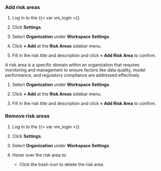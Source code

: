 ### Add risk areas

:::: {.content-visible unless-format="revealjs"}
1. Log in to the {{< var vm_login >}}.

1. Click **Settings**. 

1. Select **Organization** under **Workspace Settings**.

1. Click **+ Add** at the **Risk Areas** sidebar menu.

1. Fill in the risk title and description and click **+ Add Risk Area** to confirm.
::::

:::: {.content-hidden unless-format="revealjs"}
A risk area is a specific domain within an organization that requires monitoring and management to ensure factors like data quality, model performance, and regulatory compliance are addressed effectively.

1. Select **Organization** under **Workspace Settings**.

1. Click **+ Add** at the **Risk Areas** sidebar menu.

1. Fill in the risk title and description and click **+ Add Risk Area** to confirm.
::::

:::: {.content-visible unless-format="revealjs"}
### Remove risk areas

1. Log in to the {{< var vm_login >}}.

1. Click **Settings**. 

1. Select **Organization** under **Workspace Settings**.

1. Hover over the risk area to:
   - Click the trash icon to delete the risk area.
::::